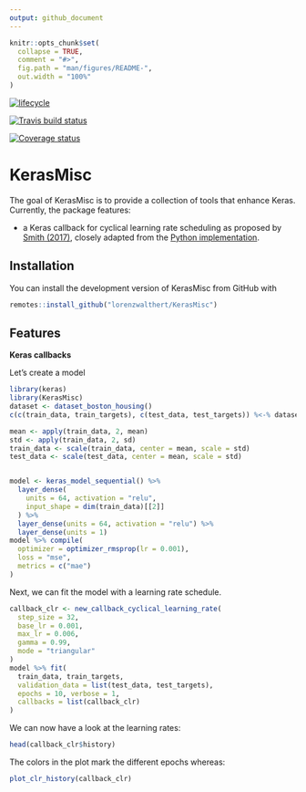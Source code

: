 ```yaml
---
output: github_document
---
```


<!-- README.md is generated from README.Rmd. Please edit that file -->

```r
knitr::opts_chunk$set(
  collapse = TRUE,
  comment = "#>",
  fig.path = "man/figures/README-",
  out.width = "100%"
)
```

[![lifecycle](https://img.shields.io/badge/lifecycle-experimental-orange.svg)](https://www.tidyverse.org/lifecycle/#experimental)

[![Travis build status](https://travis-ci.org/lorenzwalthert/KerasMisc.svg?branch=master)](https://travis-ci.org/lorenzwalthert/KerasMisc)

[![Coverage status](https://codecov.io/gh/lorenzwalthert/KerasMisc/branch/master/graph/badge.svg)](https://codecov.io/github/lorenzwalthert/KerasMisc?branch=master)

# KerasMisc

The goal of KerasMisc is to provide a collection of tools that enhance Keras. 
Currently, the package features:

* a Keras callback for cyclical learning rate scheduling as proposed by 
  [Smith (2017)](https://arxiv.org/abs/1506.01186), closely adapted from the 
  [Python implementation](https://github.com/bckenstler/CLR).


## Installation

You can install the development version of KerasMisc from GitHub with

```r
remotes::install_github("lorenzwalthert/KerasMisc")
```

## Features

**Keras callbacks**

Let's create a model
```r
library(keras)
library(KerasMisc)
dataset <- dataset_boston_housing()
c(c(train_data, train_targets), c(test_data, test_targets)) %<-% dataset

mean <- apply(train_data, 2, mean)
std <- apply(train_data, 2, sd)
train_data <- scale(train_data, center = mean, scale = std)
test_data <- scale(test_data, center = mean, scale = std)


model <- keras_model_sequential() %>%
  layer_dense(
    units = 64, activation = "relu",
    input_shape = dim(train_data)[[2]]
  ) %>%
  layer_dense(units = 64, activation = "relu") %>%
  layer_dense(units = 1)
model %>% compile(
  optimizer = optimizer_rmsprop(lr = 0.001),
  loss = "mse",
  metrics = c("mae")
)
```

Next, we can fit the model with a learning rate schedule.
```r
callback_clr <- new_callback_cyclical_learning_rate(
  step_size = 32,
  base_lr = 0.001,
  max_lr = 0.006,
  gamma = 0.99,
  mode = "triangular"
)
model %>% fit(
  train_data, train_targets,
  validation_data = list(test_data, test_targets),
  epochs = 10, verbose = 1,
  callbacks = list(callback_clr)
)
```

We can now have a look at the learning rates:
```r
head(callback_clr$history)
```

The colors in the plot mark the different epochs whereas:
```r
plot_clr_history(callback_clr)

```


